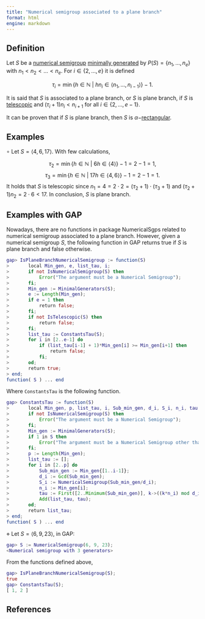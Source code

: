 ```yaml
---
title: "Numerical semigroup associated to a plane branch"
format: html
engine: markdown
---
```


<!-- Classes-of-complete-intersection-NS -->

## Definition

Let $S$ be a [numerical semigroup](../Basic-concepts/Numerical-semigroup.qmd) [minimally generated](../Basic-concepts/Minimal-set-of-generators.qmd) by $P(S) = \{n_1, \ldots, n_e\}$ with $n_1 < n_2 < \ldots < n_e$. For $i \in \{2, \ldots, e\}$ it is defined

$$
\tau_i = \min \{h \in \mathbb{N} ~ | ~ hn_i \in \langle n_1, \ldots, n_{i-1} \rangle \} - 1.
$$

It is said that $S$ is associated to a plane branch, or $S$ is plane branch, if $S$ is [telescopic](NS-telescopic.qmd) and $(\tau_i + 1)n_i < n_{i+1}$ for all $i \in \{2, \ldots, e-1\}$.

It can be proven that if $S$ is plane branch, then $S$ is $\alpha-$[rectangular](NS-alpha-rectangular.qmd).

## Examples

$\circ$ Let $S = \langle 4, 6, 17 \rangle$. With few calculations,

$$
\tau_2 = \min \{h \in \mathbb{N} ~ | ~ 6h \in \langle 4 \rangle \} - 1 = 2 - 1 = 1,
$$ $$
\tau_3 = \min \{h \in \mathbb{N} ~ | ~ 17h \in \langle 4, 6 \rangle \} - 1 = 2 - 1 = 1.
$$ It holds that $S$ is telescopic since $n_1 = 4 = 2 \cdot 2 = (\tau_2 + 1) \cdot (\tau_3 + 1)$ and $(\tau_2 + 1)n_2 = 2 \cdot 6 < 17$. In conclusion, $S$ is plane branch.

## Examples with GAP

Nowadays, there are no functions in package NumericalSgps related to numerical semigroup associated to a plane branch. However, given a numerical semigroup $S$, the following function in GAP returns true if $S$ is plane branch and false otherwise.

``` gap
gap> IsPlaneBranchNumericalSemigroup := function(S)
>       local Min_gen, e, list_tau, i;
>       if not IsNumericalSemigroup(S) then
>           Error("The argument must be a Numerical Semigroup");
>       fi;
>       Min_gen := MinimalGenerators(S);
>       e := Length(Min_gen);
>       if e = 1 then
>           return false;
>       fi;
>       if not IsTelescopic(S) then
>           return false;
>       fi;
>       list_tau := ConstantsTau(S);
>       for i in [2..e-1] do
>           if (list_tau[i-1] + 1)*Min_gen[i] >= Min_gen[i+1] then
>               return false;
>           fi;
>       od;
>       return true;
> end;
function( S ) ... end
```

Where `ConstantsTau` is the following function.

``` gap
gap> ConstantsTau := function(S)
>       local Min_gen, p, list_tau, i, Sub_min_gen, d_i, S_i, n_i, tau;
>       if not IsNumericalSemigroup(S) then
>           Error("The argument must be a Numerical Semigroup");
>       fi;
>       Min_gen := MinimalGenerators(S);
>       if 1 in S then 
>           Error("The argument must be a Numerical Semigroup other than N"); 
>       fi;
>       p := Length(Min_gen);
>       list_tau := [];
>       for i in [2..p] do
>           Sub_min_gen := Min_gen{[1..i-1]};
>           d_i := Gcd(Sub_min_gen);
>           S_i := NumericalSemigroup(Sub_min_gen/d_i);
>           n_i := Min_gen[i];
>           tau := First([2..Minimum(Sub_min_gen)], k->((k*n_i) mod d_i=0) and (k*n_i/d_i in S_i)) - 1;
>           Add(list_tau, tau);
>       od;
>       return list_tau;
> end;
function( S ) ... end
```

$\diamond$ Let $S = \langle 6, 9, 23 \rangle$, in GAP:

``` gap
gap> S := NumericalSemigroup(6, 9, 23);
<Numerical semigroup with 3 generators>
```

From the functions defined above,

``` gap
gap> IsPlaneBranchNumericalSemigroup(S);
true
gap> ConstantsTau(S);
[ 1, 2 ]
```

## References
